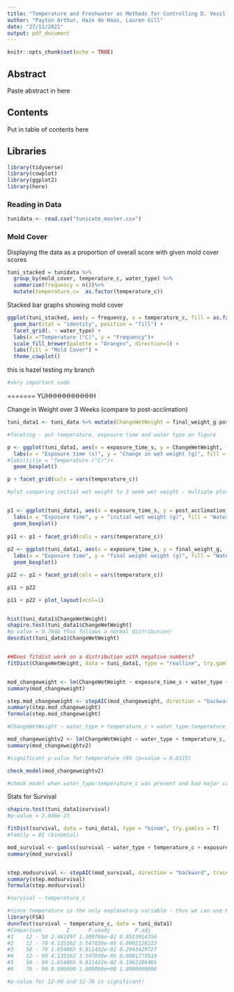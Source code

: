 ```yaml
---
title: "Temperature and Freshwater as Methods for Controlling D. Vexillum Biofouling"
author: "Payton Arthur, Haze de Haas, Lauren Gill"
date: "27/11/2021"
output: pdf_document
---
```


```r
knitr::opts_chunk$set(echo = TRUE)
```

## Abstract
Paste abstract in here

## Contents
Put in table of contents here

## Libraries

```r
library(tidyverse)
library(cowplot)
library(ggplot2)
library(here)
```

### Reading in Data

```r
tunidata <- read.csv("tunicate_master.csv")
```


### Mold Cover

Displaying the data as a proportion of overall score with given mold cover scores
```r
tuni_stacked = tunidata %>%
  group_by(mold_cover, temperature_c, water_type) %>%
  summarise(frequency = n())%>%
  mutate(temperature_c=  as.factor(temperature_c))
```

Stacked bar graphs showing mold cover
```r
ggplot(tuni_stacked, aes(y = frequency, x = temperature_c, fill = as.factor(mold_cover))) +
  geom_bar(stat = "identity", position = "fill") +
  facet_grid(. ~ water_type) +
  labs(x ="Temperature (°C)", y = "Frequency")+
  scale_fill_brewer(palette = "Oranges", direction=1) +
  labs(fill = "Mold Cover") +
  theme_cowplot()
```

this is hazel testing my branch
```r
#very important code
```
=======
YUHHHHHHHHHHH

Change in Weight over 3 Weeks (compare to post-acclimation)
```r
tuni_data1 <- tuni_data %>% mutate(ChangeWetWeight = final_weight_g-post_acclimation_weight_g)

#faceting - put temperature, exposure time and water type on figure

p <- ggplot(tuni_data1, aes(x = exposure_time_s, y = ChangeWetWeight, fill = water_type))+
  labs(x = "Exposure time (s)", y = "Change in wet weight (g)", fill = "Water type")+
#labs(title = "Temperature (°C)")+
  geom_boxplot()

p + facet_grid(cols = vars(temperature_c))

#plot comparing initial wet weight to 3 week wet weight - multiple plots with patchwork?


p1 <- ggplot(tuni_data1, aes(x = exposure_time_s, y = post_acclimation_weight_g, fill = water_type))+
  labs(x = "Exposure time", y = "initial wet weight (g)", fill = "Water type")+
  geom_boxplot()
  
p11 <- p1 + facet_grid(cols = vars(temperature_c))
  
p2 <- ggplot(tuni_data1, aes(x = exposure_time_s, y = final_weight_g, fill = water_type))+
  labs(x = "Exposure time", y = "final weight weight (g)", fill = "Water type")+
  geom_boxplot()

p22 <- p2 + facet_grid(cols = vars(temperature_c))

p11 + p22

p11 + p22 + plot_layout(ncol=1)


hist(tuni_data1$ChangeWetWeight)
shapiro.test(tuni_data1$ChangeWetWeight)
#p-value = 0.7646 thus follows a normal distribution!
descdist(tuni_data1$ChangeWetWeight)


##Does fitdist work on a distribution with negative numbers?
fitDist(ChangeWetWeight, data = tuni_data1, type = "realline", try.gamlss = T)


mod_changeweight <- lm(ChangeWetWeight ~ exposure_time_s + water_type + temperature_c + exposure_time_s*water_type*temperature_c, family = gaussian, data = tuni_data1)
summary(mod_changeweight)

step.mod_changeweight <- stepAIC(mod_changeweight, direction = "backward", trace = F)
summary(step.mod_changeweight)
formula(step.mod_changeweight)

#ChangeWetWeight ~ water_type + temperature_c + water_type:temperature_c

mod_changeweightv2 <- lm(ChangeWetWeight ~ water_type + temperature_c, family = gaussian, data = tuni_data1)
summary(mod_changeweightv2)

#significant p-value for temperature_c90 (p=value = 0.0315)

check_model(mod_changeweightv2)

#check model when water_type:temperature_c was present and had major collinearity issues, thus removed water_type:temperature and check model again and collinearity issues were solved

```

Stats for Survival
```r
shapiro.test(tuni_data1$survival)
#p-value = 2.046e-15

fitDist(survival, data = tuni_data1, type = "binom", try.gamlss = T)
#family = BI (binomial)

mod_survival <- gamlss(survival ~ water_type + temperature_c + exposure_time_s + water_type*temperature_c*exposure_time_s + random(as.factor(colony_id)), family = BI, data = tuni_data1)
summary(mod_survival)


step.modsurvival <- stepAIC(mod_survival, direction = "backward", trace = F)
summary(step.modsurvival)
formula(step.modsurvival)

#survival ~ temperature_c

#since temperature is the only explanatory variable - thus we can use Kruskal-Wallis Test to see p-values comparing temperatures to controls
library(FSA)
dunnTest(survival ~ temperature_c, data = tuni_data1)
#Comparison        Z      P.unadj        P.adj
#1    12 - 50 2.481097 1.309786e-02 0.0523914356
#2    12 - 70 4.135162 3.547039e-05 0.0002128223
#3    50 - 70 1.654065 9.811432e-02 0.2943429727
#4    12 - 90 4.135162 3.547039e-05 0.0001773519
#5    50 - 90 1.654065 9.811432e-02 0.1962286485
#6    70 - 90 0.000000 1.000000e+00 1.0000000000

#p-value for 12-90 and 12-70 is significant!
```

